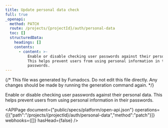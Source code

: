 ```yaml
---
title: Update personal data check
full: true
_openapi:
  method: PATCH
  route: /projects/{projectId}/auth/personal-data
  toc: []
  structuredData:
    headings: []
    contents:
      - content: >-
          Enable or disable checking user passwords against their personal data.
          This helps prevent users from using personal information in their
          passwords.
---
```


{/* This file was generated by Fumadocs. Do not edit this file directly. Any changes should be made by running the generation command again. */}

Enable or disable checking user passwords against their personal data. This helps prevent users from using personal information in their passwords.

<APIPage document={"public/specs/platform/open-api.json"} operations={[{"path":"/projects/{projectId}/auth/personal-data","method":"patch"}]} webhooks={[]} hasHead={false} />